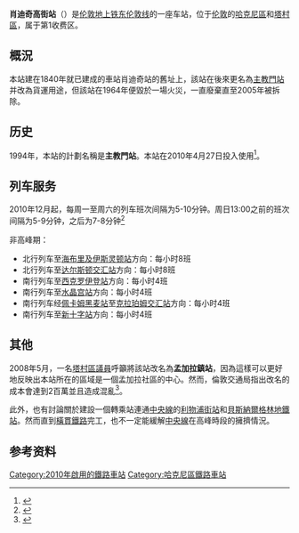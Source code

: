 {{Infobox London station
| name = Shoreditch High Street
| image_name = Shoreditch High Street stn entrance2 April2010.jpg
| locale = [[肖迪奇|肖迪奇]]、[[贝思纳尔格林|贝思纳尔格林]]
| borough = [[塔村區|塔村區]]、[[哈克尼區|哈克尼區]]
| manager = [[伦敦地上铁|伦敦地上铁]]
| owner = [[英国国营铁路公司|英国国营铁路公司]]
| symbol = overground
| gridref =
| railcode = SDC
| platforms = 2
| fare_zone = 1
<!-- | railexits1011 = {{increase}} 3.069 -->
| railexits1112 = {{decrease}} 2.618
| railexits1213 = {{increase}} 3.263
| railexits1314 = {{increase}} 4.057
| railexits1415 = {{increase}} 4.878
| railexits1516 = {{increase}} 7.661<ref>Methodological changes added 2.282 million. Usage figures would have been 5.380 million without the change</ref>
| latitude = 51.5234
| longitude = -0.0768
| events1  = 营业中
| years1 = 2010
| access = yes
| access_note = <ref>{{Cite map/London Overground Map}}</ref><ref>{{Cite map/Standard Tube Map}}</ref>
| dft_category =
}}

'''肖迪奇高街站'''（{{lang-en|Shoreditch High Street railway station}}）是[[伦敦地上铁|伦敦地上铁]][[东伦敦线|东伦敦线]]的一座车站，位于[[伦敦|伦敦]]的[[哈克尼區|哈克尼區]]和[[塔村區|塔村區]]，属于第1收费区。

==概況==
本站建在1840年就已建成的車站肖迪奇站的舊址上，該站在後來更名為[[主教門站|主教門站]]并改為貨運用途，但該站在1964年便毀於一場火災，一直廢棄直至2005年被拆除。

==历史==
1994年，本站的計劃名稱是'''主教門站'''。本站在2010年4月27日投入使用<ref>{{cite news | url=http://news.bbc.co.uk/1/hi/england/london/8620188.stm | title=The new East London Line opens to the public | publisher=[[BBC_News|BBC News]] | accessdate=27 April 2010 | date=27 April 2010 | archive-date=2017-08-10 | archive-url=https://web.archive.org/web/20170810172914/http://news.bbc.co.uk/1/hi/england/london/8620188.stm | dead-url=no }}</ref>。

==列车服务==
2010年12月起，每周一至周六的列车班次间隔为5-10分钟。周日13:00之前的班次间隔为5-9分钟，之后为7-8分钟<ref>{{cite web |url=http://www.tfl.gov.uk/assets/downloads/highburyislington-timetable.pdf |title=存档副本 |accessdate=2011-02-28 |archive-date=2011-04-08 |archive-url=https://web.archive.org/web/20110408190340/http://www.tfl.gov.uk/assets/downloads/highburyislington-timetable.pdf |dead-url=no }}</ref>

非高峰期：
*北行列车至[[海布里及伊斯灵顿站|海布里及伊斯灵顿站]]方向：每小时8班
*北行列车至[[达尔斯顿交汇站|达尔斯顿交汇站]]方向：每小时8班
*南行列车至[[西克罗伊登站|西克罗伊登站]]方向：每小时4班
*南行列车至[[水晶宫站|水晶宫站]]方向：每小时4班
*南行列车经[[佩卡姆黑麦站|佩卡姆黑麦站]]至[[克拉珀姆交汇站|克拉珀姆交汇站]]方向：每小时4班
*南行列车至[[新十字站|新十字站]]方向：每小时4班

==其他==
2008年5月，一名[[塔村區議員|塔村區議員]]呼籲將該站改名為'''孟加拉鎮站'''，因為這樣可以更好地反映出本站所在的區域是一個孟加拉社區的中心。然而，倫敦交通局指出改名的成本會達到2百萬並且造成混亂<ref>{{cite news  | title = Calls to rename East End station  | publisher =[[bbc.co.uk|bbc.co.uk]] | work = [[BBC_News|BBC News]] | date = 20 May 2008 | url = http://news.bbc.co.uk/1/hi/england/london/7411512.stm | accessdate =2008-06-10| quote = Tower Hamlets councillor Abdal Ullah said the new station should be called "Banglatown" to reflect the strong Bangladeshi community. But a TfL spokesman said "It is important that a station name takes into account the street or the official name of its area, as recorded on official maps."}}
</ref>。

此外，也有討論關於建設一個轉乘站連通[[中央線_(倫敦地鐵)|中央線]]的[[利物浦街站|利物浦街站]]和[[貝斯納爾格林地鐵站|貝斯納爾格林地鐵站]]。然而直到[[橫貫鐵路|橫貫鐵路]]完工，也不一定能緩解[[中央線_(倫敦地鐵)|中央線]]在高峰時段的擁擠情況。

==参考资料==
{{reflist}}

{{倫敦地上鐵東倫敦線}}

{{DEFAULTSORT:Shoreditch High Street}}
[[Category:2010年啟用的鐵路車站|Category:2010年啟用的鐵路車站]]
[[Category:哈克尼區鐵路車站|Category:哈克尼區鐵路車站]]